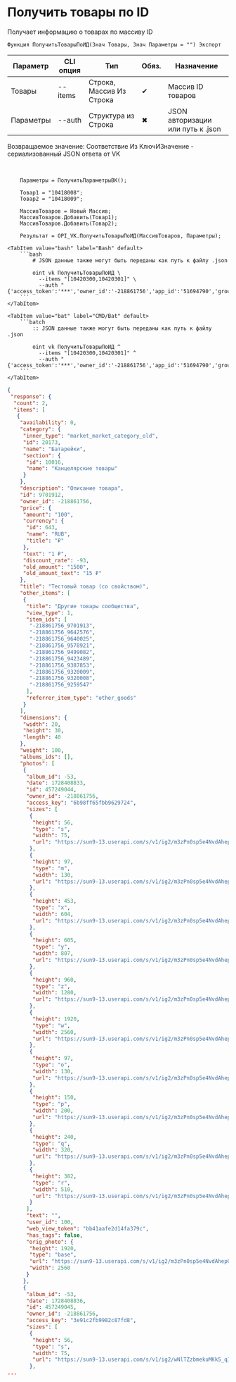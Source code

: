 ﻿---
sidebar_position: 3
---


# Получить товары по ID
 Получает информацию о товарах по массиву ID



`Функция ПолучитьТоварыПоИД(Знач Товары, Знач Параметры = "") Экспорт`

  | Параметр | CLI опция | Тип | Обяз. | Назначение |
  |-|-|-|-|-|
  | Товары | --items | Строка, Массив Из Строка | &#x2714; | Массив ID товаров |
  | Параметры | --auth | Структура из Строка | &#x2716; | JSON авторизации или путь к .json |

  
  Возвращаемое значение:   Соответствие Из КлючИЗначение - сериализованный JSON ответа от VK

<br/>




```bsl title="Пример использования для 1С:Предприятие/OneScript"
    Параметры = ПолучитьПараметрыВК();

    Товар1 = "10418008";
    Товар2 = "10418009";

    МассивТоваров = Новый Массив;
    МассивТоваров.Добавить(Товар1);
    МассивТоваров.Добавить(Товар2);

    Результат = OPI_VK.ПолучитьТоварыПоИД(МассивТоваров, Параметры);
```
    

 <Tabs>
  
    <TabItem value="bash" label="Bash" default>
        ```bash
            # JSON данные также могут быть переданы как путь к файлу .json
            
            oint vk ПолучитьТоварыПоИД \
              --items "[10420300,10420301]" \
              --auth "{'access_token':'***','owner_id':'-218861756','app_id':'51694790','group_id':'218861756'}"
        ```
    </TabItem>
  
    <TabItem value="bat" label="CMD/Bat" default>
        ```batch
            :: JSON данные также могут быть переданы как путь к файлу .json
            
            oint vk ПолучитьТоварыПоИД ^
              --items "[10420300,10420301]" ^
              --auth "{'access_token':'***','owner_id':'-218861756','app_id':'51694790','group_id':'218861756'}"
        ```
    </TabItem>
</Tabs>


```json title="Результат"
{
 "response": {
  "count": 2,
  "items": [
   {
    "availability": 0,
    "category": {
     "inner_type": "market_market_category_old",
     "id": 20173,
     "name": "Батарейки",
     "section": {
      "id": 10016,
      "name": "Канцелярские товары"
     }
    },
    "description": "Описание товара",
    "id": 9701912,
    "owner_id": -218861756,
    "price": {
     "amount": "100",
     "currency": {
      "id": 643,
      "name": "RUB",
      "title": "₽"
     },
     "text": "1 ₽",
     "discount_rate": -93,
     "old_amount": "1500",
     "old_amount_text": "15 ₽"
    },
    "title": "Тестовый товар (со свойством)",
    "other_items": [
     {
      "title": "Другие товары сообщества",
      "view_type": 1,
      "item_ids": [
       "-218861756_9701913",
       "-218861756_9642576",
       "-218861756_9640025",
       "-218861756_9578921",
       "-218861756_9499082",
       "-218861756_9423489",
       "-218861756_9387853",
       "-218861756_9320009",
       "-218861756_9320008",
       "-218861756_9259547"
      ],
      "referrer_item_type": "other_goods"
     }
    ],
    "dimensions": {
     "width": 20,
     "height": 30,
     "length": 40
    },
    "weight": 100,
    "albums_ids": [],
    "photos": [
     {
      "album_id": -53,
      "date": 1728408833,
      "id": 457249044,
      "owner_id": -218861756,
      "access_key": "6b98ff65fbb9629724",
      "sizes": [
       {
        "height": 56,
        "type": "s",
        "width": 75,
        "url": "https://sun9-13.userapi.com/s/v1/ig2/m3zPn0sp5e4NvdAhepOXjrb79EUmvLXp8DcC3yo7UZgNMMi0beNuAxDbUnx84q4L7-l7ZoHhed7Hx_AE8ZFcnwQn.jpg?quality=95&as=32x24,48x36,72x54,108x81,160x120,240x180,360x270,480x360,540x405,640x480,720x540,1080x810,1280x960,1440x1080,2560x1920&from=bu&cs=75x56"
       },
       {
        "height": 97,
        "type": "m",
        "width": 130,
        "url": "https://sun9-13.userapi.com/s/v1/ig2/m3zPn0sp5e4NvdAhepOXjrb79EUmvLXp8DcC3yo7UZgNMMi0beNuAxDbUnx84q4L7-l7ZoHhed7Hx_AE8ZFcnwQn.jpg?quality=95&as=32x24,48x36,72x54,108x81,160x120,240x180,360x270,480x360,540x405,640x480,720x540,1080x810,1280x960,1440x1080,2560x1920&from=bu&cs=130x97"
       },
       {
        "height": 453,
        "type": "x",
        "width": 604,
        "url": "https://sun9-13.userapi.com/s/v1/ig2/m3zPn0sp5e4NvdAhepOXjrb79EUmvLXp8DcC3yo7UZgNMMi0beNuAxDbUnx84q4L7-l7ZoHhed7Hx_AE8ZFcnwQn.jpg?quality=95&as=32x24,48x36,72x54,108x81,160x120,240x180,360x270,480x360,540x405,640x480,720x540,1080x810,1280x960,1440x1080,2560x1920&from=bu&cs=604x453"
       },
       {
        "height": 605,
        "type": "y",
        "width": 807,
        "url": "https://sun9-13.userapi.com/s/v1/ig2/m3zPn0sp5e4NvdAhepOXjrb79EUmvLXp8DcC3yo7UZgNMMi0beNuAxDbUnx84q4L7-l7ZoHhed7Hx_AE8ZFcnwQn.jpg?quality=95&as=32x24,48x36,72x54,108x81,160x120,240x180,360x270,480x360,540x405,640x480,720x540,1080x810,1280x960,1440x1080,2560x1920&from=bu&cs=807x605"
       },
       {
        "height": 960,
        "type": "z",
        "width": 1280,
        "url": "https://sun9-13.userapi.com/s/v1/ig2/m3zPn0sp5e4NvdAhepOXjrb79EUmvLXp8DcC3yo7UZgNMMi0beNuAxDbUnx84q4L7-l7ZoHhed7Hx_AE8ZFcnwQn.jpg?quality=95&as=32x24,48x36,72x54,108x81,160x120,240x180,360x270,480x360,540x405,640x480,720x540,1080x810,1280x960,1440x1080,2560x1920&from=bu&cs=1280x960"
       },
       {
        "height": 1920,
        "type": "w",
        "width": 2560,
        "url": "https://sun9-13.userapi.com/s/v1/ig2/m3zPn0sp5e4NvdAhepOXjrb79EUmvLXp8DcC3yo7UZgNMMi0beNuAxDbUnx84q4L7-l7ZoHhed7Hx_AE8ZFcnwQn.jpg?quality=95&as=32x24,48x36,72x54,108x81,160x120,240x180,360x270,480x360,540x405,640x480,720x540,1080x810,1280x960,1440x1080,2560x1920&from=bu&cs=2560x1920"
       },
       {
        "height": 97,
        "type": "o",
        "width": 130,
        "url": "https://sun9-13.userapi.com/s/v1/ig2/m3zPn0sp5e4NvdAhepOXjrb79EUmvLXp8DcC3yo7UZgNMMi0beNuAxDbUnx84q4L7-l7ZoHhed7Hx_AE8ZFcnwQn.jpg?quality=95&as=32x24,48x36,72x54,108x81,160x120,240x180,360x270,480x360,540x405,640x480,720x540,1080x810,1280x960,1440x1080,2560x1920&from=bu&cs=130x97"
       },
       {
        "height": 150,
        "type": "p",
        "width": 200,
        "url": "https://sun9-13.userapi.com/s/v1/ig2/m3zPn0sp5e4NvdAhepOXjrb79EUmvLXp8DcC3yo7UZgNMMi0beNuAxDbUnx84q4L7-l7ZoHhed7Hx_AE8ZFcnwQn.jpg?quality=95&as=32x24,48x36,72x54,108x81,160x120,240x180,360x270,480x360,540x405,640x480,720x540,1080x810,1280x960,1440x1080,2560x1920&from=bu&cs=200x150"
       },
       {
        "height": 240,
        "type": "q",
        "width": 320,
        "url": "https://sun9-13.userapi.com/s/v1/ig2/m3zPn0sp5e4NvdAhepOXjrb79EUmvLXp8DcC3yo7UZgNMMi0beNuAxDbUnx84q4L7-l7ZoHhed7Hx_AE8ZFcnwQn.jpg?quality=95&as=32x24,48x36,72x54,108x81,160x120,240x180,360x270,480x360,540x405,640x480,720x540,1080x810,1280x960,1440x1080,2560x1920&from=bu&cs=320x240"
       },
       {
        "height": 382,
        "type": "r",
        "width": 510,
        "url": "https://sun9-13.userapi.com/s/v1/ig2/m3zPn0sp5e4NvdAhepOXjrb79EUmvLXp8DcC3yo7UZgNMMi0beNuAxDbUnx84q4L7-l7ZoHhed7Hx_AE8ZFcnwQn.jpg?quality=95&as=32x24,48x36,72x54,108x81,160x120,240x180,360x270,480x360,540x405,640x480,720x540,1080x810,1280x960,1440x1080,2560x1920&from=bu&cs=510x382"
       }
      ],
      "text": "",
      "user_id": 100,
      "web_view_token": "bb41aafe2d14fa379c",
      "has_tags": false,
      "orig_photo": {
       "height": 1920,
       "type": "base",
       "url": "https://sun9-13.userapi.com/s/v1/ig2/m3zPn0sp5e4NvdAhepOXjrb79EUmvLXp8DcC3yo7UZgNMMi0beNuAxDbUnx84q4L7-l7ZoHhed7Hx_AE8ZFcnwQn.jpg?quality=95&as=32x24,48x36,72x54,108x81,160x120,240x180,360x270,480x360,540x405,640x480,720x540,1080x810,1280x960,1440x1080,2560x1920&from=bu",
       "width": 2560
      }
     },
     {
      "album_id": -53,
      "date": 1728408836,
      "id": 457249045,
      "owner_id": -218861756,
      "access_key": "3e91c2fb9982c87fd8",
      "sizes": [
       {
        "height": 56,
        "type": "s",
        "width": 75,
        "url": "https://sun9-13.userapi.com/s/v1/ig2/wNlTZzbmekuMKk5_qIRuNeQJZGF-dfJgjaVzEg8fikFpy7YPCw69icIfJo8l71a58aBnrkFeh7zTR_8Eg_hosZPh.jpg?quality=95&as=32x24,48x36,72x54,108x81,160x120,240x180,360x270,480x360,540x405,640x480,720x540,1080x810,1280x960,1440x1080,2560x1920&from=bu&cs=75x56"
       },
...
```
